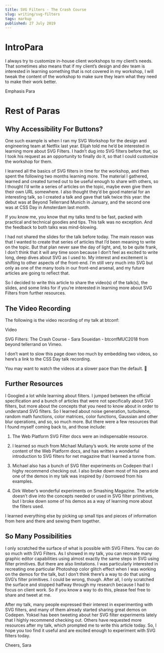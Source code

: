 ```yaml
---
title: SVG Filters - The Crash Course
slug: writing/svg-filters
tags: markup
published: 27 July 2019
---
```


# IntroPara

I always try to customize in-house client workshops to my client’s needs. That sometimes also means that if my client’s design and dev team is interested in learning something that is not covered in my workshop, I will tweak the content of the workshop to make sure they learn what they need to make their work better.

Emphasis Para

# Rest of Paras

## Why Accessibility For Buttons?

One such example is when I ran my SVG Workshop for the design and engineering team at Netflix last year. Elijah told me he’d be interested in learning more about SVG Filters. I hadn’t dug into SVG filters before that, so I took his request as an opportunity to finally do it, so that I could customize the workshop for them.

I learned all the basics of SVG filters in time for the workshop, and then spent the following two months learning more. The material I gathered, learned and created turned out to be useful enough to share with others, so I thought I’d write a series of articles on the topic, maybe even give them their own URL somewhere. I also thought they’d be good material for an interesting talk, so I created a talk and gave that talk twice this year: the debut was at Beyond Tellerrand Munich in January, and the second one was at CSS Day in Amsterdam last month.

If you know me, you know that my talks tend to be fast, packed with practical and technical goodies and tips. This talk was no exception. And the feedback to both talks was mind-blowing.

I had not shared the slides for the talk before today. The main reason was that I wanted to create that series of articles that I’d been meaning to write on the topic. But that plan never saw the day of light, and, to be quite frank, I don’t think that it will any time soon because I don’t feel as excited to write long, deep dives about SVG as I used to. My interest and excitement is shifting to other aspects of the front-end. I’m still very much into SVG but only as one of the many tools in our front-end arsenal, and my future articles are going to reflect that.

So I decided to write this article to share the video(s) of the talk(s), the slides, and some links for if you’re interested in learning more about SVG Filters from further resources.

## The Video Recording

The following is the video recording of my talk at btconf:

Video

SVG Filters: The Crash Course - Sara Soueidan - btconfMUC2018 from beyond tellerrand on Vimeo.

I don’t want to slow this page down too much by embedding two videos, so here’s a link to the CSS Day talk recording.

You may want to watch the videos at a slower pace than the default. 🙈

## Further Resources

I Googled a lot while learning about filters. I jumped between the official specification and a bunch of articles that were not specifically about SVG filters, but more about the concepts that you need to know about in order to understand SVG filters. So I learned about noise generation, turbulence, random math functions, color matrices, color functions, Gaussian and other blur operations, and so, so much more. But there were a few resources that I found myself coming back to, and those include:

1. The Web Platform SVG Filter docs were an indispensable resource.

2. I learned so much from Michael Mullany’s work. He wrote some of the content of the Web Platform docs, and has written a wonderful introduction to SVG filters for net magazine that I learned a tonne from.

3. Michael also has a bunch of SVG filter experiments on Codepen that I highy recommend checking out. I also broke down most of his pens and one of the demos in my talk was inspired by / borrowed from his examples.

4. Dirk Weber’s wonderful experiments on Smashing Magazine. The article doesn’t dive into the concepts needed or used in SVG filter primitives, but I broke down some of his demos as a way of learning more about the filters used.

I learned everything else by picking up small tips and pieces of information from here and there and sewing them together.

## So Many Possibilities

I only scratched the surface of what is possible with SVG Filters. You can do so much with SVG Filters. As I showed in my talk, you can recreate many graphic editor capabilities using almost exactly the same steps in SVG using filter primitives. But there are also limitations. I was particularly interested in recreating one particular Photoshop color glitch effect when I was working on the demos for the talk, but I don’t think there’s a way to do that using SVG’s filter primitives. I could be wrong, though. After all, I only scratched the surface and stopped halfway through my research because I had to focus on client work. So if you know a way to do this, please feel free to share and tweet at me.

After my talk, many people expressed their interest in experimenting with SVG filters, and many of them already started sharing great demos on Codepen. Yoksel has been tweeting about her SVG filter experiments lately that I highly recommend checking out. Others have requested more resources after my talk, which prompted me to write this article today. So, I hope you too find it useful and are excited enough to experiment with SVG filters today.

Cheers,
Sara
